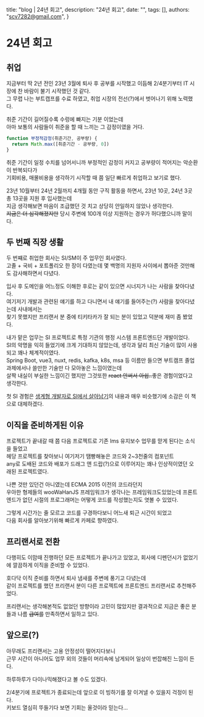   title: "blog | 24년 회고",
  description: "24년 회고",
  date: "",
  tags: [],
  authors: "scv7282@gmail.com",
}

# 24년 회고

## 취업

지금부터 딱 2년 전인 23년 3월에 퇴사 후 공부를 시작했고 이듬해 2/4분기부터 IT 시장에 찬 바람이 불기 시작했던 것 같다.\
그 무렵 나는 부트캡프를 수료 하였고, 취업 시장의 전선(?)에서 벗어나기 위해 노력했다.

취준 기간이 길어질수록 수렁에 빠지는 기분 이었는데\
아마 보통의 사람들이 취준을 할 때 느끼는 그 감정이였을 거다.

```js
function 부정적감정(취준기간, 공부량) {
  return Math.max([취준기간 - 공부량, 0])
}
```

취준 기간이 일정 수치를 넘어서니까 부정적인 감정이 커지고 공부량이 적어지는 악순환이 반복되다가\
기회비용, 매몰비용을 생각하기 시작할 때 쯤 일단 빠르게 취업하고 보기로 했다.

<MDXImage src="/images/naweb_capture_power.png" width={460} className="m-2" />

23년 10월부터 24년 2월까지 4개월 동안 구직 활동을 하면서, 23년 10곳, 24년 3곳 총 13곳을 지원 후 입사했는데\
지금 생각해보면 마음이 조급했던 것 치고 상당히 안일하지 않았나 생각한다.\
~~지금은 더 심각해졌지만~~ 당시 주변에 100개 이상 지원하는 경우가 허다했으니까 말이다.

## 두 번째 직장 생활

두 번쨰로 취업한 회사는 SI/SM이 주 업무인 회사였다.\
고졸 + 국비 + 포트폴리오 한 장이 다였는데 몇 백명의 지원자 사이에서 뽑아준 것만해도 감사해하면서 다녔다.

입사 후 도메인을 어느정도 이해한 후로는 같이 있으면 시너지가 나는 사람을 찾아다녔다.\
여기저기 개발과 관련된 얘기를 하고 다니면서 내 얘기를 들어주는(?) 사람을 찾아다녔는데 사내에서는\
찾기 못했지만 프리랜서 분 중에 티키타카가 잘 되는 분이 있었고 덕분에 재미 좀 봤었다.

내가 맡은 업무는 SI 프로젝트로 특정 기관의 행정 시스템 프론트엔드단 개발이었다.\
SI의 악명을 익히 들었기에 크게 기대하지 않았는데, 생각과 달리 최신 기술이 많이 사용되고 꽤나 체계적이였다.\
Spring Boot, vue3, nuxt, redis, kafka, k8s, msa 등 이름만 들으면 부트캠프 졸업 과제에서나 쓸만한 기술만 다 모아놓은 느낌이였는데\
살짝 내실이 부실한 느낌이긴 했지만 그것또한 ~~react 안써서 아쉽..~~좋은 경험이었다고 생각한다.

첫 SI 경험은 [생계형 개발자로 SI에서 살아남기](https://www.yes24.com/product/goods/96264038)의 내용과 매우 비슷했기에 소감은 이 책으로 대체하겠다.

## 이직을 준비하게된 이유

프로젝트가 끝내갈 때 쯤 다음 프로젝트로 기존 lms 유지보수 업무를 맏게 된다는 소식을 들었고\
헤당 프로젝트를 찾아보니 여기저기 땜빵해놓은 코드와 2~3천줄의 컴포넌트\
any로 도배된 코드와 배포가 드래그 앤 드랍(?)으로 이루어지는 꽤나 인상적이였던 오래된 프로젝트였다.

나쁜 것만 있던건 아니였는데 ECMA 2015 이전의 코드라던지\
우아한 형제들의 wooWaHanJS 프레임워크가 생각나는 프레임워크도있었는데 프론트엔드가 없던 시절의 프로그래머는 어떻게 코드를 작성했는지도 엿볼 수 있었다.

그렇게 시간가는 줄 모르고 코드를 구경하다보니 어느새 퇴근 시간이 되었고\
다음 회사를 알아보기위해 빠르게 카페로 향하였다.

## 프리랜서로 전환

다행히도 이맘때 진행하던 모든 프로젝트가 끝나가고 있었고, 회사에 디펜던시가 없었기에 깔끔하게 이직을 준비할 수 있었다.

호다닥 이직 준비를 하면서 퇴사 냄새를 주변에 풍기고 다녔는데\
같이 프로젝트를 했던 프리랜서 분이 다른 프로젝트에 프론트엔드 프리랜서로 추천해주었다.

프리랜서는 생각해본적도 없었던 방향이라 고민이 많았지만 결과적으로 지금은 좋은 분들과 나름 ~~급여를~~ 만족하면서 일하고 있다.

## 앞으로(?)

아무래도 프리랜서는 고용 안정성이 떨어지다보니\
근무 시간이 아니어도 업무 외의 것들이 머리속에 남게되어 일상이 번잡해진 느낌이 든다.

하루하루가 다이나믹해졌다고 볼 수도 있겠다.

<MDXImage src="/images/today_event.jpeg" width={460} className="m-2" />

2/4분기에 프로젝트가 종료되는데 앞으로 이 빙하기를 잘 이겨낼 수 있을지 걱정이 된다.\
키보드 열심히 뚜들기다 보면 기회는 올것이라 믿는다...
